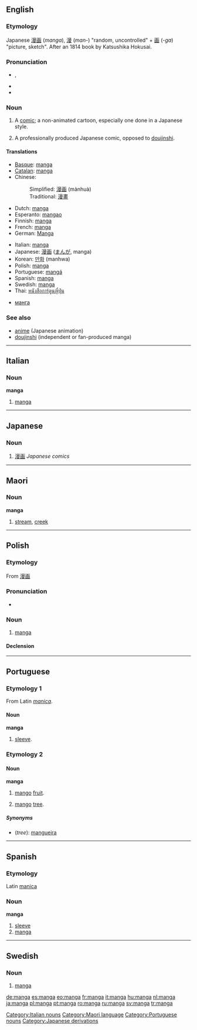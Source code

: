 {{wikipedia|dab=manga (disambiguation)|manga}}
{{also|mangá|många}}
==English==

===Etymology===
Japanese [[漫画]] (''manga''), [[漫]] (''man-'') "random, uncontrolled" + [[画]] (''-ga'') "picture, sketch".  After an 1814 book by Katsushika Hokusai.

===Pronunciation===
* {{a|GenAm}} {{IPA|/ˈmæŋɡə/}}, {{SAMPA|/"m{Ng@/}}
* {{hyphenation|man|ga}}
* {{rhymes|æŋɡə}}

===Noun===
{{wikipedia}}
{{en-noun|manga}}

# {{manga}} A [[comic]]; a non-animated cartoon, especially one done in a Japanese style.
# {{manga}} A professionally produced Japanese comic, opposed to [[doujinshi]].

====Translations====
{{top}}
* [[Basque]]: [[#Basque|manga]]
* [[Catalan]]: [[#Catalan|manga]]
* Chinese:
*: Simplified: [[漫画]] (mànhuà)
*: Traditional: [[漫畫]]
* Dutch: [[#Dutch|manga]]
* Esperanto: [[mangao]]
* Finnish: [[#Finnish|manga]]
* French: [[#French|manga]]
* German: [[Manga]]
{{mid}}
* Italian: [[#Italian|manga]]
* Japanese: [[漫画]] ([[まんが]], manga)
* Korean: [[만화]] (manhwa)
* Polish: [[#Polish|manga]]
* Portuguese: [[mangá]]
* Spanish: [[#Spanish|manga]]
* Swedish: [[#Swedish|manga]]
* Thai: [[หนังสือการ์ตูนญี่ปุ่น]]
{{bottom}}

{{checktrans-top}}
* {{ttbc|Russian}} [[манга]]
{{checktrans-bottom}}

===See also===
* [[anime]] (Japanese animation)
* [[doujinshi]] (independent or fan-produced manga)

----

==Italian==

===Noun===
'''manga''' {{m}} {{inv}}

# {{manga|lang=it}} [[#English|manga]]

[[Category:Italian nouns]]

----

==Japanese==

===Noun===
{{ja-noun|r|hira=まんが}}

# {{manga|lang=ja}} [[漫画]] ''Japanese comics''

----

==Maori==

===Noun===
'''manga'''

# [[stream]], [[creek]]

[[Category:Maori language]]

----

==Polish==

===Etymology===
From {{etyl|ja|pl}} [[漫画]]

===Pronunciation===
* {{IPA|[ˈmaŋga]|lang=pl}}

===Noun===
{{infl|pl|noun|g=f}}

# {{manga|lang=pl}} [[#English|manga]]

====Declension====
{{pl-decl-noun
|manga|mangi
|mangi|mang
|mandze|mangom
|mangę|mangi
|mangą|mangami
|mandze|mangach
|mango|mangi
}}

----

==Portuguese==

===Etymology 1===
From Latin ''[[manica]]''.

====Noun====
'''manga''' {{f}}

# [[sleeve]].

===Etymology 2===

====Noun====
'''manga''' {{f}}

# {{fruits|lang=pt}} [[mango]] [[fruit]].
# {{trees|lang=pt}} [[mango]] [[tree]].

=====Synonyms=====
* (''tree''): [[mangueira]]

[[Category:Portuguese nouns]]

----

==Spanish==

===Etymology===
Latin [[manica]]

===Noun===
'''manga''' {{f}}

# [[sleeve]]
# [[manga]]

[[Category:Japanese derivations]]

----

==Swedish==

===Noun===
{{infl|sv|noun|g=c}}

# {{manga|lang=sv}} [[#English|manga]]

[[de:manga]]
[[es:manga]]
[[eo:manga]]
[[fr:manga]]
[[it:manga]]
[[hu:manga]]
[[nl:manga]]
[[ja:manga]]
[[pl:manga]]
[[pt:manga]]
[[ro:manga]]
[[ru:manga]]
[[sv:manga]]
[[tr:manga]]